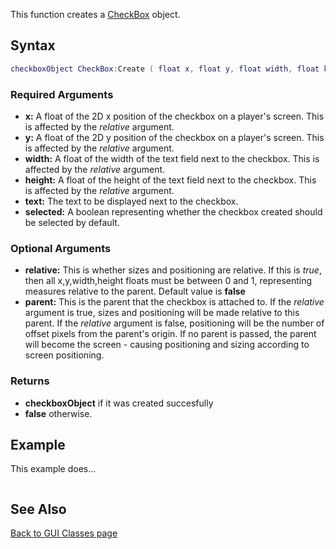 <pageclass class="client" subcaption="GUI Class method"></pageclass>
 
This function creates a [[/Element/GUI/Checkbox.md|CheckBox]] object.

==Syntax== 
<syntaxhighlight lang="lua">
checkboxObject CheckBox:Create ( float x, float y, float width, float height, string text, bool selected, [ bool relative = false, element parent = nil] )
</syntaxhighlight> 

===Required Arguments=== 
*'''x:''' A float of the 2D x position of the checkbox on a player's screen. This is affected by the ''relative'' argument.
*'''y:''' A float of the 2D y position of the checkbox on a player's screen. This is affected by the ''relative'' argument.
*'''width:''' A float of the width of the text field next to the checkbox. This is affected by the ''relative'' argument.
*'''height:''' A float of the height of the text field next to the checkbox. This is affected by the ''relative'' argument.
*'''text:''' The text to be displayed next to the checkbox.
*'''selected:''' A boolean representing whether the checkbox created should be selected by default.

===Optional Arguments=== 
{{OptionalArg}} 
*'''relative:''' This is whether sizes and positioning are relative. If this is ''true'', then all x,y,width,height floats must be between 0 and 1, representing measures relative to the parent. Default value is '''false'''
*'''parent:''' This is the parent that the checkbox is attached to. If the ''relative'' argument is true, sizes and positioning will be made relative to this parent. If the ''relative'' argument is false, positioning will be the number of offset pixels from the parent's origin. If no parent is passed, the parent will become the screen - causing positioning and sizing according to screen positioning.

===Returns===
*'''checkboxObject''' if it was created succesfully 
*'''false''' otherwise. 

==Example== 
<!-- Explain what the example is in a single sentance -->
This example does...
<!-- Add the code below, an emphasis should be on making it clear, not optimized. You could provide two versions if you wish, one clear and well commented, the other optimized -->
<syntaxhighlight lang="lua">

</syntaxhighlight>

==See Also==
[[/GUI_Classes.md|Back to GUI Classes page]]
{{GUI_Classes_allfunctions}}